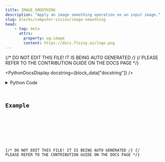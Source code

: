 ```yaml
---
title: IMAGE_SMOOTHING
description: "Apply an image smoothing operation on an input image."
slug: blocks/computer-vision/image-smoothing
head:
    - tag: meta
      attrs:
        property: og:image
        content: https://docs.flojoy.ai/logo.png
---
```


{/* DO NOT EDIT THIS FILE! IT IS BEING AUTO GENERATED */}
{/* PLEASE REFER TO THE CONTRIBUTION GUIDE ON THE DOCS PAGE */}


<PythonDocsDisplay docstring={block_data["docstring"]} />
<details>
<summary>Python Code</summary>



<Code code={pythonCode} lang="py" wrap theme="dracula" />

[Find this Flojoy Block on GitHub](https://github.com/flojoy-ai/blocks/blob/main/blocks/COMPUTER_VISION/IMAGE_SMOOTHING/IMAGE_SMOOTHING.py)

</details>

## Example


<GetHelpWidget />


<AppDisplay app={app} blockName="IMAGE_SMOOTHING" client:visible />


<Example />

{/* DO NOT EDIT THIS FILE! IT IS BEING AUTO GENERATED */}
{/* PLEASE REFER TO THE CONTRIBUTION GUIDE ON THE DOCS PAGE */}
